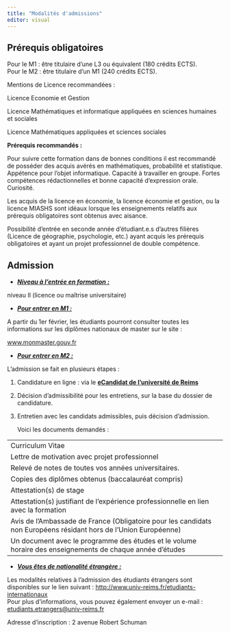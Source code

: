 ```yaml
---
title: "Modalités d'admissions"
editor: visual
---
```


## Prérequis obligatoires

Pour le M1 : être titulaire d'une L3 ou équivalent (180 crédits ECTS).\
Pour le M2 : être titulaire d'un M1 (240 crédits ECTS).

Mentions de Licence recommandées :

Licence Economie et Gestion

Licence Mathématiques et informatique appliquées en sciences humaines et sociales

Licence Mathématiques appliquées et sciences sociales

**Prérequis recommandés :**

Pour suivre cette formation dans de bonnes conditions il est recommandé de posséder des acquis avérés en mathématiques, probabilité et statistique. Appétence pour l'objet informatique. Capacité à travailler en groupe. Fortes compétences rédactionnelles et bonne capacité d'expression orale. Curiosité.

Les acquis de la licence en économie, la licence économie et gestion, ou la licence MIASHS sont idéaux lorsque les enseignements relatifs aux prérequis obligatoires sont obtenus avec aisance.

Possibilité d'entrée en seconde année d'étudiant.e.s d'autres filières (Licence de géographie, psychologie, etc.) ayant acquis les prérequis obligatoires et ayant un projet professionnel de double compétence.

## Admission

-   [***Niveau à l'entrée en formation :***]{.underline}

niveau II (licence ou maîtrise universitaire)

-   [***Pour entrer en M1 :***]{.underline}

A partir du 1er février, les étudiants pourront consulter toutes les informations sur les diplômes nationaux de master sur le site :

[www.monmaster.gouv.fr](http://www.monmaster.gouv.fr/)

-   [***Pour entrer en M2 :***]{.underline}

L'admission se fait en plusieurs étapes :

1.  Candidature en ligne : via le [**eCandidat de l'université de Reims**](https://candidatures.univ-reims.fr/candidat/#!accueilView)

2.  Décision d'admissibilité pour les entretiens, sur la base du dossier de candidature.

3.  Entretien avec les candidats admissibles, puis décision d'admission.

    Voici les documents demandés :

|                                                                                                                  |
|------------------------------------------------------------------------------------------------------------------|
| Curriculum Vitae                                                                                                 |
| Lettre de motivation avec projet professionnel                                                                   |
| Relevé de notes de toutes vos années universitaires.                                                             |
| Copies des diplômes obtenus (baccalauréat compris)                                                               |
| Attestation(s) de stage                                                                                          |
| Attestation(s) justifiant de l'expérience professionnelle en lien avec la formation                              |
| Avis de l'Ambassade de France (Obligatoire pour les candidats non Européens résidant hors de l'Union Européenne) |
| Un document avec le programme des études et le volume horaire des enseignements de chaque année d'études         |

-   [***Vous êtes de nationalité étrangère :***]{.underline}

Les modalités relatives à l'admission des étudiants étrangers sont disponibles sur le lien suivant : <http://www.univ-reims.fr/etudiants-internationaux>\
Pour plus d'informations, vous pouvez également envoyer un e-mail : [etudiants.etrangers\@univ-reims.fr](mailto:etudiants.etrangers@univ-reims.fr)

Adresse d'inscription : 2 avenue Robert Schuman
